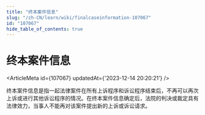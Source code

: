 ```yaml
---
title: "终本案件信息"
slug: "/zh-CN/learn/wiki/finalcaseinformation-107067"
id: "107067"
hide_table_of_contents: true
---
```



<Breadcrumbs current="终本案件信息" />

# 终本案件信息

<ArticleMeta id={107067} updatedAt={'2023-12-14 20:20:21'} />
<div className='border-solid border-b border-t-0 my-4 border-[var(--ifm-color-gray-300)]' />

终本案件信息是指一起法律案件在所有上诉程序和诉讼程序结束后，不再可以再次上诉或进行其他诉讼程序的情况。在终本案件信息确定后，法院的判决或裁定具有法律效力，当事人不能再对该案件提出新的上诉或诉讼请求。
